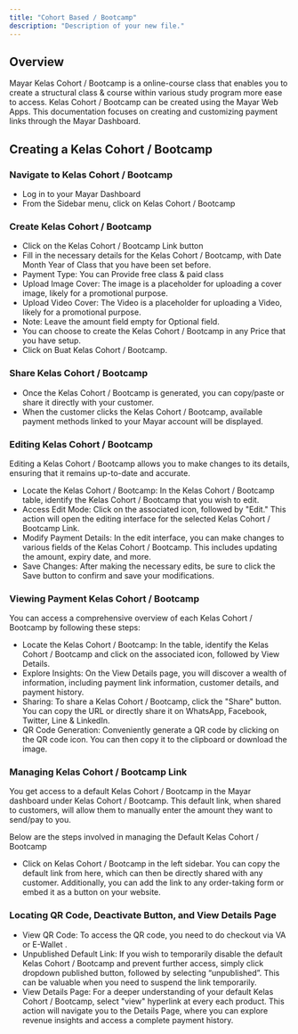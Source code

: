 ```yaml
---
title: "Cohort Based / Bootcamp"
description: "Description of your new file."
---
```


## Overview

Mayar Kelas Cohort / Bootcamp is a online-course class that enables you to create a structural class & course within various study program more ease to access. Kelas Cohort / Bootcamp can be created using the Mayar Web Apps. This documentation focuses on creating and customizing payment links through the Mayar Dashboard.

## Creating a Kelas Cohort / Bootcamp

### Navigate to Kelas Cohort / Bootcamp

- Log in to your Mayar Dashboard
- From the Sidebar menu, click on Kelas Cohort / Bootcamp

### Create Kelas Cohort / Bootcamp

- Click on the Kelas Cohort / Bootcamp Link button
- Fill in the necessary details for the Kelas Cohort / Bootcamp, with Date Month Year of Class that you have been set before.
- Payment Type: You can Provide free class & paid class
- Upload Image Cover: The image is a placeholder for uploading a cover image, likely for a promotional purpose.
- Upload Video Cover: The Video is a placeholder for uploading a Video, likely for a promotional purpose.
- Note: Leave the amount field empty for Optional field.
- You can choose to create the Kelas Cohort / Bootcamp in any Price that you have setup.
- Click on Buat Kelas Cohort / Bootcamp.

### Share Kelas Cohort / Bootcamp

- Once the Kelas Cohort / Bootcamp is generated, you can copy/paste or share it directly with your customer.
- When the customer clicks the Kelas Cohort / Bootcamp, available payment methods linked to your Mayar account will be displayed.

### Editing Kelas Cohort / Bootcamp

Editing a Kelas Cohort / Bootcamp allows you to make changes to its details, ensuring that it remains up-to-date and accurate.

- Locate the Kelas Cohort / Bootcamp: In the Kelas Cohort / Bootcamp table, identify the Kelas Cohort / Bootcamp that you wish to edit.
- Access Edit Mode: Click on the associated icon, followed by "Edit." This action will open the editing interface for the selected Kelas Cohort / Bootcamp Link.
- Modify Payment Details: In the edit interface, you can make changes to various fields of the Kelas Cohort / Bootcamp. This includes updating the amount, expiry date, and more.
- Save Changes: After making the necessary edits, be sure to click the Save button to confirm and save your modifications.

### Viewing Payment Kelas Cohort / Bootcamp

You can access a comprehensive overview of each Kelas Cohort / Bootcamp by following these steps:

- Locate the Kelas Cohort / Bootcamp: In the table, identify the Kelas Cohort / Bootcamp and click on the associated icon, followed by View Details.
- Explore Insights: On the View Details page, you will discover a wealth of information, including payment link information, customer details, and payment history.
- Sharing: To share a Kelas Cohort / Bootcamp, click the "Share" button. You can copy the URL or directly share it on WhatsApp, Facebook, Twitter, Line & LinkedIn.
- QR Code Generation: Conveniently generate a QR code by clicking on the QR code icon. You can then copy it to the clipboard or download the image.

### Managing Kelas Cohort / Bootcamp Link

You get access to a default Kelas Cohort / Bootcamp in the Mayar dashboard under Kelas Cohort / Bootcamp. This default link, when shared to customers, will allow them to manually enter the amount they want to send/pay to you.

Below are the steps involved in managing the Default Kelas Cohort / Bootcamp

- Click on Kelas Cohort / Bootcamp in the left sidebar. You can copy the default link from here, which can then be directly shared with any customer. Additionally, you can add the link to any order-taking form or embed it as a button on your website.

### Locating QR Code, Deactivate Button, and View Details Page

- View QR Code: To access the QR code, you need to do checkout via VA or E-Wallet .
- Unpublished Default Link: If you wish to temporarily disable the default Kelas Cohort / Bootcamp and prevent further access, simply click dropdown published button, followed by selecting “unpublished”. This can be valuable when you need to suspend the link temporarily.
- View Details Page: For a deeper understanding of your default Kelas Cohort / Bootcamp, select "view" hyperlink at every each product. This action will navigate you to the Details Page, where you can explore revenue insights and access a complete payment history.